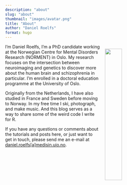 ```yaml
---
description: "about"
slug: "about"
thumbnail: "images/avatar.png"
title: "About"
author: "Daniel Roelfs"
format: hugo
---
```


<img style="position: relative;
    top: 15px;
    padding: 0 15px; 
    float: right;" 
  src="avatar.png" width="33%"
/>

I'm Daniel Roelfs, I'm a PhD candidate working at the Norwegian Centre for Mental Disorders Research (NORMENT) in Oslo. My research focuses on the intersection between neuroimaging and genetics to discover more about the human brain and schizophrenia in particular. I'm enrolled in a doctoral education programme at the University of Oslo.

Originally from the Netherlands, I have also studied in France and Sweden before moving to Norway. In my free time I ski, photograph, and make music. And this blog serves as a way to share some of the weird code I write for R.

If you have any questions or comments about the tutorials and posts here, or just want to get in touch, please send me an e-mail at <a href="mailto:daniel.roelfs@medisin.uio.no">daniel.roelfs[a]medisin.uio.no</a>.